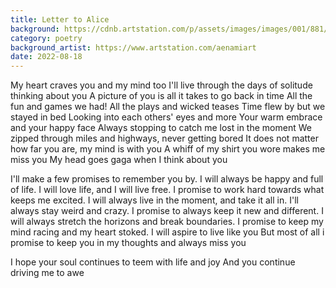 ```yaml
---
title: Letter to Alice
background: https://cdnb.artstation.com/p/assets/images/images/001/881/553/large/alena-aenami-twillight2.jpg
category: poetry
background_artist: https://www.artstation.com/aenamiart
date: 2022-08-18
---
```


My heart craves you and my mind too
I'll live through the days of solitude thinking about you
A picture of you is all it takes to go back in time
All the fun and games we had!
All the plays and wicked teases
Time flew by but we stayed in bed
Looking into each others' eyes and more
Your warm embrace and your happy face
Always stopping to catch me lost in the moment
We zipped through miles and highways, never getting bored
It does not matter how far you are, my mind is with you
A whiff of my shirt you wore makes me miss you
My head goes gaga when I think about you

I'll make a few promises to remember you by.
I will always be happy and full of life.
I will love life, and I will live free.
I promise to work hard towards what keeps me excited.
I will always live in the moment, and take it all in.
I'll always stay weird and crazy.
I promise to always keep it new and different.
I will always stretch the horizons and break boundaries.
I promise to keep my mind racing and my heart stoked.
I will aspire to live like you
But most of all i promise to keep you in my thoughts and always miss you

I hope your soul continues to teem with life and joy
And you continue driving me to awe